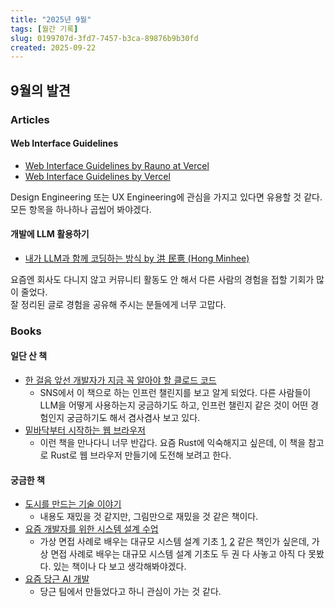 ```yaml
---
title: "2025년 9월"
tags: [월간 기록]
slug: 0199707d-3fd7-7457-b3ca-89876b9b30fd
created: 2025-09-22
---
```


## 9월의 발견

### Articles

#### Web Interface Guidelines

- [Web Interface Guidelines by Rauno at Vercel](https://interfaces.rauno.me/)
- [Web Interface Guidelines by Vercel](https://vercel.com/design/guidelines)

Design Engineering 또는 UX Engineering에 관심을 가지고 있다면 유용할 것 같다.  
모든 항목을 하나하나 곱씹어 봐야겠다.

#### 개발에 LLM 활용하기

- [내가 LLM과 함께 코딩하는 방식 by 洪 民憙 (Hong Minhee)](https://hackers.pub/@hongminhee/2025/how-i-code-with-llms)

요즘엔 회사도 다니지 않고 커뮤니티 활동도 안 해서 다른 사람의 경험을 접할 기회가 많이 줄었다.  
잘 정리된 글로 경험을 공유해 주시는 분들에게 너무 고맙다.

### Books

#### 일단 산 책

- [한 걸음 앞선 개발자가 지금 꼭 알아야 할 클로드 코드](https://product.kyobobook.co.kr/detail/S000217402731)
  - SNS에서 이 책으로 하는 인프런 챌린지를 보고 알게 되었다. 다른 사람들이 LLM을 어떻게 사용하는지 궁금하기도 하고, 인프런 챌린지 같은 것이 어떤 경험인지 궁금하기도 해서 겸사겸사 보고 있다.
- [밑바닥부터 시작하는 웹 브라우저](https://product.kyobobook.co.kr/detail/S000217503808)
  - 이런 책을 만나다니 너무 반갑다. 요즘 Rust에 익숙해지고 싶은데, 이 책을 참고로 Rust로 웹 브라우저 만들기에 도전해 보려고 한다.

#### 궁금한 책

- [도시를 만드는 기술 이야기](https://product.kyobobook.co.kr/detail/S000212670887)
  - 내용도 재밌을 것 같지만, 그림만으로 재밌을 것 같은 책이다.
- [요즘 개발자를 위한 시스템 설계 수업](https://product.kyobobook.co.kr/detail/S000217576068)
  - 가상 면접 사례로 배우는 대규모 시스템 설계 기초 [1](https://product.kyobobook.co.kr/detail/S000001033116), [2](https://product.kyobobook.co.kr/detail/S000211656186) 같은 책인가 싶은데, 가상 면접 사례로 배우는 대규모 시스템 설계 기초도 두 권 다 사놓고 아직 다 못봤다. 있는 책이나 다 보고 생각해봐야겠다.
- [요즘 당근 AI 개발](https://product.kyobobook.co.kr/detail/S000217613503)
  - 당근 팀에서 만들었다고 하니 관심이 가는 것 같다.
